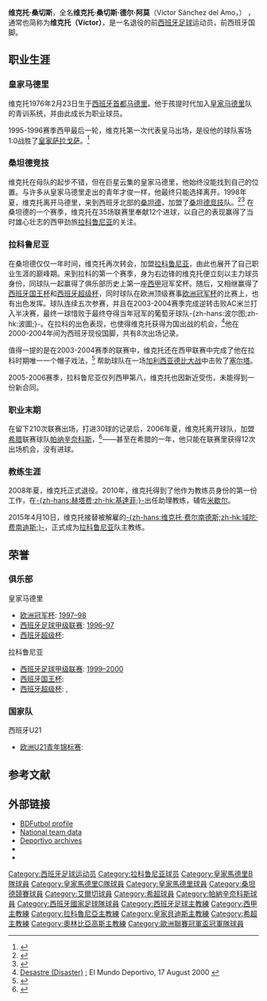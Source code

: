 {{noteTA
|G1=football
|G2=laliga
|G3=uefa
|1=zh:维克托;zh-cn:维克托;zh-tw:維克托;zh-hk:域陀;
|2=zh-hans:维克托·桑切斯·德尔·阿莫;zh-hk:域陀·山齊士·德·艾摩;
}}
{{Infobox football biography
| name = 维克托<br />Víctor
| image = 
| fullname = Víctor Sánchez del Amo
| birth_date = {{birth date and age|1976|2|23|df=y}}
| birth_place = [[西班牙|西班牙]][[马德里|马德里]]
| height = {{height|m=1.83}}
| position = [[中场|中场]]
| currentclub = 
| youthyears1 = 1987–1994 | youthclubs1 = [[皇家马德里足球俱乐部|皇家马德里]]
| years1 = 1994–1995 | clubs1 = {{tsl|en|Real Madrid C|皇家马德里C队}} | caps1 = 17 | goals1 = 3
| years2 = 1995–1996 | clubs2 = [[皇家马德里卡斯蒂利亚足球俱乐部|皇家马德里B队]] | caps2 = 37 | goals2 = 1
| years3 = 1996–1998 | clubs3 = [[皇家马德里足球俱乐部|皇家马德里]] | caps3 = 65 | goals3 = 7
| years4 = 1998–1999 | clubs4 = [[桑坦德競技|桑坦德競技]] | caps4 = 35 | goals4 = 12
| years5 = 1999–2006 | clubs5 = [[拉科鲁尼亚竞技俱乐部|拉科鲁尼亚]] | caps5 = 210 | goals5 = 30
| years6 = 2006–2007 | clubs6 = [[帕纳辛奈科斯足球俱乐部|帕纳辛奈科斯]] | caps6 = 12 | goals6 = 0
| years7 = 2007–2008 | clubs7 = [[埃尔切足球俱乐部|埃尔切]] | caps7 = 17 | goals7 = 2
| totalcaps = 393 | totalgoals = 55
| nationalyears1 = 1996–1998 | nationalteam1 = [[西班牙21岁以下国家足球队|西班牙U21]] | nationalcaps1 = 12 | nationalgoals1 = 3
| nationalyears2 = 2000–2004 | nationalteam2 = [[西班牙国家足球队|西班牙]] | nationalcaps2 = 8 | nationalgoals2 = 0
| manageryears1 = 2010–2011 | managerclubs1 = [[赫塔费足球俱乐部|赫塔费]] (助理)
| manageryears2 = 2012–2013 | managerclubs2 = [[塞维利亚足球俱乐部|塞维利亚]] (助理)
| manageryears3 = 2013–2014 | managerclubs3 = [[奥林匹亚科斯足球俱乐部|奥林匹亚科斯]] (助理)
| manageryears4 = 2015–2016 | managerclubs4 = [[拉科鲁尼亚竞技俱乐部|拉科鲁尼亚]]
| manageryears5 = 2016 | managerclubs5 = [[奥林匹亚科斯足球俱乐部|奥林匹亚科斯]]
| manageryears6 = 2016–2017 | managerclubs6 = [[皇家贝蒂斯足球俱乐部|贝蒂斯]]
| manageryears7 = 2019–2020 | managerclubs7 = [[馬拉加足球俱樂部|馬拉加]]
}}
{{Spanish name|Sánchez|Del Amo}}
'''维克托·桑切斯'''，全名'''维克托·桑切斯·德尔·阿莫'''（Víctor Sánchez del Amo，{{bd|1976年|2月23日|}}） ，通常也简称为'''维克托（Víctor）'''，是一名退役的前[[西班牙|西班牙]][[足球|足球]]运动员，前西班牙国脚。

==职业生涯==
===皇家马德里===
维克托1976年2月23日生于[[西班牙|西班牙]][[首都|首都]][[马德里|马德里]]。他于孩提时代加入[[皇家马德里足球俱乐部|皇家马德里]]队的青训系统，并由此成长为职业球员。

1995-1996赛季西甲最后一轮，维克托第一次代表皇马出场，是役他的球队客场1:0战胜了[[皇家萨拉戈萨|皇家萨拉戈萨]]。<ref>{{cite web|url=http://hemeroteca.mundodeportivo.com/preview/1996/05/26/pagina-27/1338924/pdf.html|title=Europa esquiva al Real|trans_title=Europe eludes Real|publisher=[[世界體育報|El Mundo Deportivo]]|language=es|date=26 May 1996|accessdate=6 June 2014|archive-date=2018-09-14|archive-url=https://web.archive.org/web/20180914165333/http://hemeroteca.mundodeportivo.com/preview/1996/05/26/pagina-27/1338924/pdf.html|dead-url=no}}</ref>

===桑坦德竞技===
维克托在母队的起步不错，但在巨星云集的皇家马德里，他始终没能找到自己的位置。与许多从皇家马德里走出的青年才俊一样，他最终只能选择离开。1998年夏，维克托离开马德里，来到西班牙北部的[[桑坦德|桑坦德]]，加盟了[[桑坦德竞技|桑坦德竞技]]队。<ref>{{cite web|url=http://hemeroteca.mundodeportivo.com/preview/1998/11/01/pagina-24/403274/pdf.html|title=Racing y Celta ofrecen goles y un buen espectáculo|trans_title=Racing and Celta provide goals and good show|publisher=El Mundo Deportivo|language=es|date=1 November 1998|accessdate=6 June 2014|archive-date=2014-06-06|archive-url=https://web.archive.org/web/20140606233349/http://hemeroteca.mundodeportivo.com/preview/1998/11/01/pagina-24/403274/pdf.html|dead-url=no}}</ref><ref>{{cite web|url=http://hemeroteca.mundodeportivo.com/preview/1998/11/16/pagina-24/402980/pdf.html|title=El Racing arrolla al Salamanca|trans_title=Racing crushes Salamanca|publisher=El Mundo Deportivo|language=es|date=16 November 1998|accessdate=6 June 2014|archive-date=2014-06-06|archive-url=https://web.archive.org/web/20140606232837/http://hemeroteca.mundodeportivo.com/preview/1998/11/16/pagina-24/402980/pdf.html|dead-url=no}}</ref> 在桑坦德的一个赛季，维克托在35场联赛里奉献12个进球，以自己的表现赢得了当时雄心壮志的西甲劲旅[[拉科鲁尼亚竞技俱乐部|拉科鲁尼亚]]的关注。

===拉科鲁尼亚===
在桑坦德仅仅一年时间，维克托再次转会，加盟[[拉科鲁尼亚竞技俱乐部|拉科鲁尼亚]]，由此也展开了自己职业生涯的巅峰期。来到拉科的第一个赛季，身为右边锋的维克托便立刻以主力球员身份，同球队一起赢得了俱乐部历史上第一座[[1999–2000赛季西班牙足球甲级联赛|西甲]]冠军奖杯。随后，又相继赢得了[[西班牙国王杯|西班牙国王杯]]和[[西班牙超级杯|西班牙超级杯]]，同时球队在欧洲顶级赛事[[欧洲冠军联赛|欧洲冠军杯]]的比赛上，也有出色发挥。球队连续五次参赛，并且在2003-2004赛季完成逆转击败AC米兰打入半决赛，最终一球惜败于最终夺得当年冠军的葡萄牙球队-{zh-hans:波尔图;zh-hk:波圖;}-。在拉科的出色表现，也使得维克托获得为国出战的机会，<ref>[http://hemeroteca.mundodeportivo.com/preview/2000/08/17/pagina-10/684495/pdf.html Desastre (Disaster)] {{Wayback|url=http://hemeroteca.mundodeportivo.com/preview/2000/08/17/pagina-10/684495/pdf.html |date=20151210215424 }}; El Mundo Deportivo, 17 August 2000 {{es icon}}</ref>他在2000-2004年间为西班牙现役国脚，共有8次出场记录。

值得一提的是在2003-2004赛季的联赛中，维克托还在西甲联赛中完成了他在拉科时期唯一一个帽子戏法，<ref>{{cite web|url=http://www.deportivo-la-coruna.com/n-news.php?cid=3991|title=The memories of Victor|publisher=Deportivo de La Coruña fansite|date=12 November 2011|accessdate=13 November 2011|archive-date=2016-03-04|archive-url=https://web.archive.org/web/20160304114259/http://www.deportivo-la-coruna.com/n-news.php?cid=3991|dead-url=no}}</ref> 帮助球队在一场[[加利西亚|加利西亚]][[同城德比|德比大战]]中击败了[[维戈塞尔塔足球俱乐部|塞尔塔]]。

2005-2006赛季，拉科鲁尼亚仅列西甲第八，维克托也因新近受伤，未能得到一份新合同。

===职业末期===
在留下210次联赛出场，打进30球的记录后，2006年夏，维克托离开球队，加盟[[希腊|希腊]]联赛球队[[帕纳辛奈科斯足球俱乐部|帕纳辛奈科斯]]，<ref>{{cite web|url=http://www.uefa.com/uefaeuropaleague/news/newsid=442752.html|title=Víctor wins Panathinaikos deal|publisher=UEFA.com|date=7 August 2006|accessdate=22 February 2008|archive-date=2015-10-09|archive-url=https://web.archive.org/web/20151009022615/http://www.uefa.com/uefaeuropaleague/news/newsid=442752.html|dead-url=no}}</ref>——甚至在希腊的一年，他只能在联赛里获得12次出场机会，没有进球。

===教练生涯===
2008年夏，维克托正式退役。2010年，维克托得到了他作为教练员身份的第一份工作，在[[赫塔费足球俱乐部|-{zh-hans:赫塔费;zh-hk:基達菲;}-]]出任助理教练，辅佐[[米歇尔_(足球运动员)|米歇尔]]。

2015年4月10日，维克托接替被解雇的[[域陀·费南迪斯|-{zh-hans:维克托·费尔南德斯;zh-hk:域陀·费南迪斯;}-]]，正式成为[[拉科鲁尼亚竞技俱乐部|拉科鲁尼亚]]队主教练。

==荣誉==

===俱乐部===
;皇家马德里
*[[欧洲冠军联赛|欧洲冠军杯]]: [[1997–98年歐洲冠軍聯賽|1997–98]]
*[[西班牙足球甲级联赛|西班牙足球甲级联赛]]: [[1996–97赛季西班牙足球甲级联赛|1996–97]]
*[[西班牙超级杯|西班牙超级杯]]: {{tsl|en|1997 Supercopa de España|1997 Supercopa de España|1997}}

;拉科鲁尼亚
*[[西班牙足球甲级联赛|西班牙足球甲级联赛]]: [[1999–2000赛季西班牙足球甲级联赛|1999–2000]]
*[[西班牙国王杯|西班牙国王杯]]: {{tsl|en|2001–02 Copa del Rey|2001–02}}
*[[西班牙超级杯|西班牙超级杯]]: {{tsl|en|2000 Supercopa de España|2000年西班牙超級盃|2000}}, {{tsl|en|2002 Supercopa de España|2002年西班牙超級盃|2002}}

===国家队===
;西班牙U21
*[[歐洲U-21足球錦標賽|欧洲U21青年锦标赛]]: {{tsl|en|1998 UEFA European Under-21 Championship|1998年U21歐洲國家盃|1998}}

==参考文献==
{{reflist}}

==外部链接==
*[http://www.bdfutbol.com/en/j/j2593.html BDFutbol profile] {{Wayback|url=http://www.bdfutbol.com/en/j/j2593.html |date=20150504231040 }}
*[http://www.bdfutbol.com/en/p/j2593.html?cat=SEL National team data] {{Wayback|url=http://www.bdfutbol.com/en/p/j2593.html?cat=SEL |date=20150413031314 }}
*[http://deportivo-la-coruna.com/profiles/pastplayers/victor-sanchez.html Deportivo archives] {{Wayback|url=http://deportivo-la-coruna.com/profiles/pastplayers/victor-sanchez.html |date=20160304084026 }}
*{{NFT player|pid=8267}}
*{{FIFA player|179057}}

{{DEFAULTSORT: Sánchez, Victor}}
[[Category:西班牙足球运动员|Category:西班牙足球运动员]]
[[Category:拉科鲁尼亚球员|Category:拉科鲁尼亚球员]]
[[Category:皇家馬德里B隊球員|Category:皇家馬德里B隊球員]]
[[Category:皇家馬德里C隊球員|Category:皇家馬德里C隊球員]]
[[Category:皇家馬德里球員|Category:皇家馬德里球員]]
[[Category:桑坦德競賽球員|Category:桑坦德競賽球員]]
[[Category:艾爾切球員|Category:艾爾切球員]]
[[Category:希超球員|Category:希超球員]]
[[Category:帕納辛奈科斯球員|Category:帕納辛奈科斯球員]]
[[Category:西班牙國家足球隊球員|Category:西班牙國家足球隊球員]]
[[Category:西班牙足球主教練|Category:西班牙足球主教練]]
[[Category:西甲主教練|Category:西甲主教練]]
[[Category:拉科魯尼亞主教練|Category:拉科魯尼亞主教練]]
[[Category:皇家貝迪斯主教練|Category:皇家貝迪斯主教練]]
[[Category:希超主教練|Category:希超主教練]]
[[Category:奧林比亞高斯主教練|Category:奧林比亞高斯主教練]]
[[Category:歐洲聯賽冠軍盃冠軍隊球員|Category:歐洲聯賽冠軍盃冠軍隊球員]]